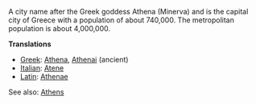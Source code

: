 A city name after the Greek goddess Athena (Minerva) and is the capital city of Greece with a population of about 740,000.  The metropolitan population is about 4,000,000.

'''Translations'''

*[[Greek]]: [[Athena]], [[Athenai]] (ancient)
*[[Italian]]: [[Atene]]
*[[Latin]]: [[Athenae]]

See also: [[w:Athens|Athens]]